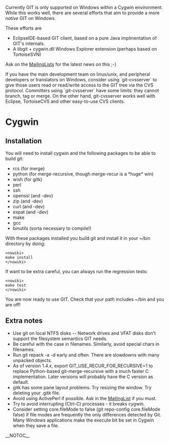 Currently GIT is only supported on Windows within a Cygwin environment. While this works well, there are several efforts that aim to provide a more <i>native</i> GIT on Windows.

These efforts are

* EclipseIDE-based GIT client, based on a pure Java implmentation of GIT's internals.
* A libgit + cygwin.dll Windows Explorer extension (perhaps based on TortoiseSVN)

Ask on the [[MailingLists]] for the latest news on this ;-)

If you have the main development team on linux/unix, and peripheral developers or translators on Windows, consider using `git-cvsserver` to give those users read or read/write access to the GIT tree via the CVS protocol. Committers using `git-cvsserver` have some limits: they cannot branch, tag or merge. On the other hand, git-cvsserver works well with Eclipse, TortoiseCVS and other easy-to-use CVS clients.

= Cygwin =
== Installation ==

You will need to install cygwin and the following packages to be able to build git:

* rcs (for merge)
* python (for merge-recursive, though merge-recur is a *huge* win)
* wish (for gitk)
* perl
* ssh
* openssl (and -dev)
* zip (and -dev)
* curl (and -dev)
* expat (and -dev)
* make
* gcc
* binutils (sorta necessary to compile!)

With these packages installed you build git and install it in your ~/bin directory by doing:

<pre><nowiki>
make install
</nowiki></pre>

If want to be extra careful, you can always run the regression tests:
<pre><nowiki>
make test
</nowiki></pre>

You are now ready to use GIT. Check that your path includes ~/bin and you are off!

== Extra notes ==

* Use git on local NTFS disks -- Network drives and VFAT disks don't support the filesystem semantics GIT needs.
* Be careful with the case in filenames. Similarly, avoid special chars in filenames. 
* Run git repack -a -d early and often. There are slowdowns with many unpacked objects.
* As of version 1.4.x, export GIT_USE_RECUR_FOR_RECURSIVE=1 to replace Python-based git-merge-recursive with a much faster C implementation. Later versions will probably have the C version as default. 
* gitk has some pane layout problems. Try resizing the window. Try deleting your .gitk file.
* Avoid using ActivePerl if possible. Ask in the [[MailingList]] if you must.
* Try to avoid interrupting (Ctrl-C) processes - it breaks cygwin.
* Consider setting core.fileMode to false (git repo-config core.fileMode false) if file modes are frequently the only differences detected by Git.  Many Windows applications make the execute bit be set in Cygwin when they save a file.


__NOTOC__